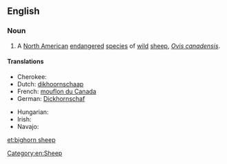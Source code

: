 ==English==
{{wikipedia}}

===Noun===
{{en-noun|sg=[[bighorn]] [[sheep]]|?}}

# A [[North American]] [[endangered]] [[species]] of [[wild]] [[sheep]], ''[[Ovis canadensis]]''.

====Translations====
{{trans-top|a North American wild sheep}}
* Cherokee: {{t-|chr|ᎡᏆᏧᎵᎩ ᎤᏃᏕᎾ|tr=equatsuligi unodena|sc=Cher}}
* Dutch: [[dikhoornschaap]] {{n}}
* French: [[mouflon du Canada]] {{m}}
* German: [[Dickhornschaf]]
{{trans-mid}}
* Hungarian: {{t-|hu|kanadai vadjuh}}
* Irish: {{t-|ga|caora mhóradharcach|f}}
* Navajo: {{tø|nv|tsétah dibé}}
{{trans-bottom}}

[[Category:en:Sheep]]

[[et:bighorn sheep]]